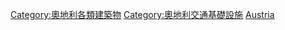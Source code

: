 {{Portal|奧地利}}
[[Category:奧地利各類建築物|Category:奧地利各類建築物]]
[[Category:奧地利交通基礎設施|Category:奧地利交通基礎設施]]
[[Category:歐洲各國交通建築物|Austria]]